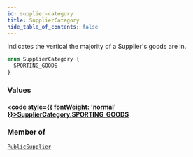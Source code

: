 ```yaml
---
id: supplier-category
title: SupplierCategory
hide_table_of_contents: false
---
```








Indicates the vertical the majority of a Supplier's goods are in.

```graphql
enum SupplierCategory {
  SPORTING_GOODS
}
```


### Values

#### [<code style={{ fontWeight: 'normal' }}>SupplierCategory.<b>SPORTING_GOODS</b></code>](#) 
> 
> 



### Member of

[`PublicSupplier`](/demand/api/graphql-admin/reference/objects/public-supplier)  <Badge class="secondary" text="object"/>



